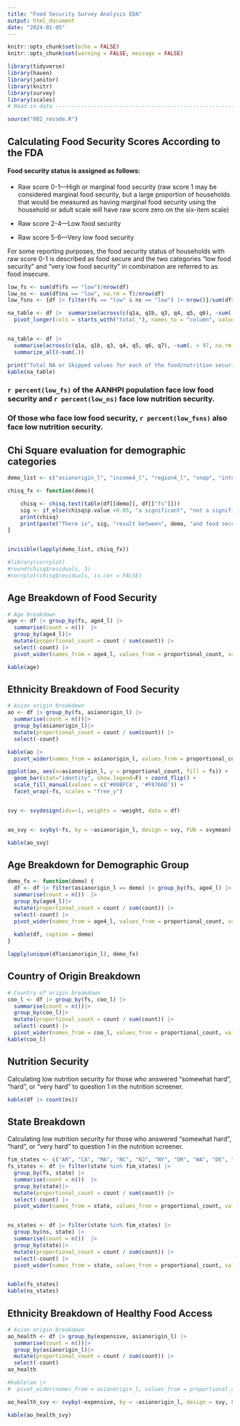 ```yaml
---
title: "Food Security Survey Analysis EDA"
output: html_document
date: "2024-01-05"
---
```


```r
knitr::opts_chunk$set(echo = FALSE)
knitr::opts_chunk$set(warning = FALSE, message = FALSE) 

library(tidyverse)
library(haven)
library(janitor)
library(knitr)
library(survey)
library(scales)
# Read in data -------------------------------------------------------------------

source("002_recode.R")


```


## Calculating Food Security Scores According to the FDA

#### Food security status is assigned as follows:

- Raw score 0-1—High or marginal food security (raw score 1 may be considered marginal food security, but a large proportion of households that would be measured as having marginal food security using the household or adult scale will have raw score zero on the six-item scale)

- Raw score 2-4—Low food security

- Raw score 5-6—Very low food security

For some reporting purposes, the food security status of households with raw score 0-1 is described as food secure and the two categories “low food security” and “very low food security” in combination are referred to as food insecure.

```r
low_fs <- sum(df$fs == "low")/nrow(df)
low_ns <- sum(df$ns == "low", na.rm = T)/nrow(df)
low_fsns <- {df |> filter(fs == "low" & ns == "low") |> nrow()}/sum(df$fs == "low")

na_table <- df |>  summarise(across(c(q1a, q1b, q3, q4, q5, q6), ~sum(. > 97, na.rm = TRUE), .names = "total_{.col}")) %>%
  pivot_longer(cols = starts_with("total_"), names_to = "column", values_to = "count")


na_table <- df |> 
  summarise(across(c(q1a, q1b, q3, q4, q5, q6, q7), ~sum(. > 97, na.rm = TRUE))) |>
  summarize_all(~sum(.))

print("Total NA or Skipped values for each of the food/nutrition security questions")
kable(na_table)


```
### `r percent(low_fs)` of the AANHPI population face low food security and `r percent(low_ns)` face low nutrition security.
### Of those who face low food security, `r percent(low_fsns)` also face low nutrition security.

## Chi Square evaluation for demographic categories

``` r

demo_list <- c("asianorigin_l", "income4_l", "region4_l", "snap", "internet_l", "metro_l", "lang_athome_l", "age4")

chisq_fx <- function(demo){

    chisq <- chisq.test(table(df[[demo]], df[["fs"]]))
    sig <- if_else(chisq$p.value <0.05, "a significant", "not a significant")
    print(chisq)
    print(paste("There is", sig, "result between", demo, "and food security"))
}


invisible(lapply(demo_list, chisq_fx))

#library(corrplot)
#round(chisq$residuals, 3)
#corrplot(chisq$residuals, is.cor = FALSE)

```


## Age Breakdown of Food Security 

```r
# Age breakdown
age <- df |> group_by(fs, age4_l) |> 
  summarise(count = n())  |>
  group_by(age4_l)|>
  mutate(proportional_count = count / sum(count)) |>
  select(-count) |>
  pivot_wider(names_from = age4_l, values_from = proportional_count, values_fill = 0)

kable(age)

```

## Ethnicity Breakdown of Food Security


``` r
# Asian origin breakdown
ao <- df |> group_by(fs, asianorigin_l) |> 
  summarise(count = n())|> 
  group_by(asianorigin_l)|>
  mutate(proportional_count = count / sum(count)) |>
  select(-count) 

kable(ao |>
  pivot_wider(names_from = asianorigin_l, values_from = proportional_count, values_fill = 0))

ggplot(ao, aes(x=asianorigin_l, y = proportional_count, fill = fs)) + 
  geom_bar(stat="identity", show.legend=F) + coord_flip() + 
  scale_fill_manual(values = c('#00BFC4', '#F8766D')) + 
  facet_wrap(~fs, scales = "free_y")


svy <- svydesign(ids=~1, weights = ~weight, data = df)


ao_svy <- svyby(~fs, by = ~asianorigin_l, design = svy, FUN = svymean) |> as_tibble()

kable(ao_svy)

```

## Age Breakdown for Demographic Group

```r
demo_fx <- function(demo) {
  df <- df |> filter(asianorigin_l == demo) |> group_by(fs, age4_l) |> 
  summarise(count = n())  |>
  group_by(age4_l)|>
  mutate(proportional_count = count / sum(count)) |>
  select(-count) |>
  pivot_wider(names_from = age4_l, values_from = proportional_count, values_fill = 0)
  
  kable(df, caption = demo)
}

lapply(unique(df$asianorigin_l), demo_fx)

```

## Country of Origin Breakdown
```r
# Country of origin breakdown
coo_l <- df |> group_by(fs, coo_l) |> 
  summarise(count = n())|> 
  group_by(coo_l)|>
  mutate(proportional_count = count / sum(count)) |>
  select(-count) |>
  pivot_wider(names_from = coo_l, values_from = proportional_count, values_fill = 0)
kable(coo_l)

```

## Nutrition Security
Calculating low nutrition security for those who answered "somewhat hard", "hard", or "very hard" to question 1 in the nutrition screener.

```r

kable(df |> count(ns))
```

## State Breakdown
Calculating low nutrition security for those who answered "somewhat hard", "hard", or "very hard" to question 1 in the nutrition screener.

```r
fim_states <- c("AR", "CA", "MA", "NC", "NJ", "NY", "OR", "WA", "DE", "IL", "NM")
fs_states <- df |> filter(state %in% fim_states) |>
  group_by(fs, state) |> 
  summarise(count = n())  |>
  group_by(state)|>
  mutate(proportional_count = count / sum(count)) |>
  select(-count) |>
  pivot_wider(names_from = state, values_from = proportional_count, values_fill = 0)


ns_states <- df |> filter(state %in% fim_states) |>
  group_by(ns, state) |> 
  summarise(count = n())  |>
  group_by(state)|>
  mutate(proportional_count = count / sum(count)) |>
  select(-count) |>
  pivot_wider(names_from = state, values_from = proportional_count, values_fill = 0)


kable(fs_states)
kable(ns_states)

```

## Ethnicity Breakdown of Healthy Food Access


``` r
# Asian origin breakdown
ao_health <- df |> group_by(expensive, asianorigin_l) |> 
  summarise(count = n())|> 
  group_by(asianorigin_l)|>
  mutate(proportional_count = count / sum(count)) |>
  select(-count) 
ao_health

#kable(ao |>
#  pivot_wider(names_from = asianorigin_l, values_from = proportional_count, values_fill = 0))

ao_health_svy <- svyby(~expensive, by = ~asianorigin_l, design = svy, FUN = svymean) |> as_tibble()

kable(ao_health_svy)

```

